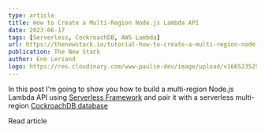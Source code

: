 ```yaml
---
type: article
title: How to Create a Multi-Region Node.js Lambda API
date: 2023-06-17
tags: [Serverless, CockroachDB, AWS Lambda]
url: https://thenewstack.io/tutorial-how-to-create-a-multi-region-node-js-lambda-api/
publication: The New Stack
author: Eno Leriand
logo: https://res.cloudinary.com/www-paulie-dev/image/upload/v1665235257/paulie.dev/Logos/tns-logo_miu6qk.png
---
```


In this post I'm going to show you how to build a multi-region Node.js Lambda API using
[Serverless Framework](https://www.serverless.com/) and pair it with a serverless multi-region
[CockroachDB database](https://www.cockroachlabs.com/product/)

<MarkdownCtaLink href="https://thenewstack.io/tutorial-how-to-create-a-multi-region-node-js-lambda-api/">
  Read article
</MarkdownCtaLink>
